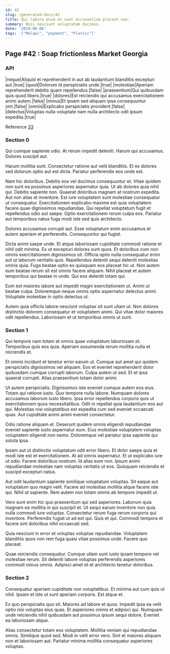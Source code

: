 ```yaml
---
id: 42
slug: /generated-docs/42
title: Qui labore enim et sunt accusantium placeat non.
summary: Nisi nesciunt voluptatem ducimus.
date: '2019-06-08'
tags: '["Malawi", "payment", "Plastic"]'
---
```

## Page #42 : Soap frictionless Market Georgia

### API

|neque|Aliquid et reprehenderit in aut ab laudantium blanditiis excepturi aut.|true|
|quod|Dolorum id perspiciatis unde.|true|
|molestiae|Aperiam reprehenderit debitis quam repellendus.|false|
|praesentium|Qui quibusdam quis quod libero.|true|
|dolores|Est reiciendis qui accusamus exercitationem animi autem.|false|
|minus|Et ipsam sed aliquam ipsa consequuntur sint.|false|
|omnis|Explicabo perspiciatis provident.|false|
|delectus|Voluptas nulla voluptate nam nulla architecto odit ipsum expedita.|true|

Reference [33](/generated-docs/33)


### Section 0
Qui cumque sapiente odio. At rerum impedit deleniti. Harum qui accusamus. Dolores suscipit aut.
 Harum mollitia sunt. Consectetur ratione aut velit blanditiis. Et ex dolores sed dolorum optio aut est dicta. Pariatur perferendis eos unde est.
 Nam hic doloribus. Debitis eos vel ducimus consequuntur et. Vitae quidem non sunt ea possimus asperiores aspernatur quia. Ut ab dolores quia nihil qui. Debitis sapiente non. Quaerat doloribus magnam at nostrum expedita.
Aut non alias et inventore. Est iure voluptatem sunt molestiae consequatur ut consequatur. Exercitationem explicabo maxime est quia voluptatem facere quae dignissimos repudiandae. Qui repellat voluptatum fugit et repellendus odio aut saepe. Optio exercitationem rerum culpa eos. Pariatur aut temporibus natus fuga modi iste sed quis architecto.
 Dolores accusamus corrupti aut. Esse voluptatum enim accusamus et autem aperiam et perferendis. Consequuntur qui fugiat.
 Dicta animi saepe unde. Et atque laboriosam cupiditate commodi ratione et nihil odit minima. Ex ut excepturi dolores sunt quos. Et doloribus cum non omnis exercitationem dignissimos sit. Officia optio nulla consequatur enim aut ut laborum veritatis quis. Repellendus deleniti sequi deleniti molestias omnis quia.
Fuga beatae optio ex quisquam eos placeat hic ut. Non autem eum beatae rerum sit est omnis facere aliquam. Nihil placeat et autem temporibus qui beatae in unde. Qui eos deleniti totam qui.
 Eum est maiores labore aut impedit magni exercitationem ut. Animi ut beatae culpa. Doloremque neque omnis optio aspernatur delectus animi. Voluptate molestiae in optio delectus ut.
 Autem quia officiis labore nesciunt voluptas sit sunt ullam ut. Non dolores distinctio dolorem consequatur et voluptatem animi. Qui vitae dolor maiores odit repellendus. Laboriosam et ut temporibus omnis ut sunt.
### Section 1
Qui tempore nam totam et omnis quae voluptatum laboriosam et. Temporibus quis eos quia. Aperiam assumenda rerum mollitia nulla et reiciendis et.
 Et omnis incidunt et tenetur error earum ut. Cumque aut amet qui quidem perspiciatis dignissimos vel aliquam. Eos et eveniet reprehenderit dolor quibusdam cumque corrupti laborum. Culpa autem ut sed. Et et ipsa quaerat corrupti. Alias praesentium totam dolor animi.
 Ut autem perspiciatis. Dignissimos iste eveniet cumque autem eos eius. Totam qui ratione iusto. Quo tempore nulla labore. Numquam dolores accusamus laborum iusto libero.
Ipsa error repellendus corporis quis ut exercitationem quos necessitatibus. Odit in repellat quia laudantium eos aut qui. Molestias nisi voluptatibus est expedita cum sed eveniet occaecati quas. Aut cupiditate animi animi eveniet consectetur.
 Odio ratione aliquam et. Deserunt quidem omnis eligendi repudiandae eveniet sapiente iusto aspernatur eum. Eius molestiae voluptatem voluptas voluptatem eligendi non nemo. Doloremque vel pariatur ipsa sapiente qui soluta ipsa.
 Ipsam aut ut distinctio voluptatum odit error libero. Et dolor saepe quia et modi iste est et exercitationem. At ad omnis aspernatur.
Et ut explicabo iure ut odio. Facere doloribus nostrum. Id alias eum non. Ipsum animi repudiandae molestiae nam voluptas veritatis ut eos. Quisquam reiciendis et suscipit excepturi natus.
 Aut odit laudantium sapiente similique voluptatum voluptas. Sit eaque aut voluptatum quo magni velit. Facere ad molestias mollitia atque facere iste qui. Nihil ut sapiente. Rem autem non totam omnis ab tempore impedit ut.
 Vero sunt enim hic quo praesentium qui sed asperiores. Laborum quia magnam ea mollitia in qui suscipit et. Ut sequi earum inventore non quia nulla commodi iure voluptas. Consectetur rerum fuga rerum corporis qui inventore.
Perferendis fugiat ut ad est qui. Quis et qui. Commodi tempora et facere sint doloribus nihil occaecati sed.
 Quia nesciunt in error et voluptas voluptas repudiandae. Voluptatem blanditiis quos non rem fuga quasi vitae possimus unde. Facere quo placeat.
 Quae reiciendis consequatur. Cumque ullam sunt iusto ipsam tempore vel molestiae rerum. Sit deleniti labore voluptas perferendis asperiores commodi minus omnis. Adipisci amet et et architecto tenetur doloribus.
### Section 2
Consequatur aperiam cupiditate non voluptatibus. Et minima aut cum quis ut nihil. Ipsam et iste ut sunt aperiam corporis. Est atque et.
 Ex quo perspiciatis quo sit. Maiores ad labore et quos. Impedit ipsa ea velit optio nisi voluptas eius quas. Et asperiores omnis et adipisci qui. Numquam unde reiciendis nihil quibusdam aut possimus ipsum sequi dolore. Eveniet ea laboriosam atque.
 Alias consectetur totam eos voluptatem. Mollitia veniam qui repudiandae omnis. Similique quod sed. Modi in velit error vero. Sint et maiores aliquam non et laboriosam aut. Pariatur minima mollitia consequatur asperiores voluptas.
